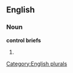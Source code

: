==English==

===Noun===
'''control briefs'''

# {{plural of|[[control brief]]}}

[[Category:English plurals]]